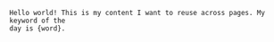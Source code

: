 ```mdx snippets/my-snippet.mdx
Hello world! This is my content I want to reuse across pages. My keyword of the
day is {word}.
```